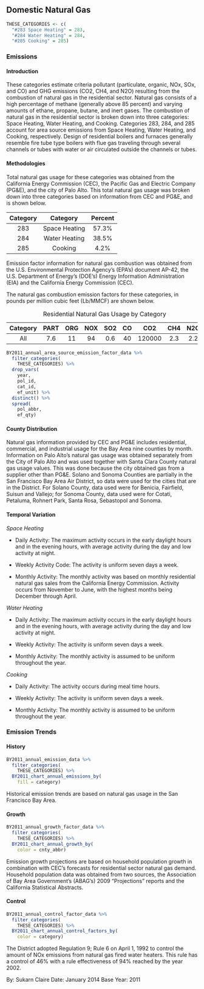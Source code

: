 ## Domestic Natural Gas

```r
THESE_CATEGORIES <- c(
  "#283 Space Heating" = 283,
  "#284 Water Heating" = 284,
  "#285 Cooking" = 285)
```

### Emissions

#### Introduction {-}

These categories estimate criteria pollutant (particulate, organic, NOx, SOx, and CO) and GHG emissions (CO2, CH4, and N2O) resulting from the combustion of natural gas in the residential sector. Natural gas consists of a high percentage of methane (generally above 85 percent) and varying amounts of ethane, propane, butane, and inert gases. The combustion of natural gas in the residential sector is broken down into three categories: Space Heating, Water Heating, and Cooking. Categories 283, 284, and 285 account for area source emissions from Space Heating, Water Heating, and Cooking, respectively.
Design of residential boilers and furnaces generally resemble fire tube type boilers with flue gas traveling through several channels or tubes with water or air circulated outside the channels or tubes.

#### Methodologies {-}

Total natural gas usage for these categories was obtained from the California Energy Commission (CEC), the Pacific Gas and Electric Company (PG&E), and the city of Palo Alto. This total natural gas usage was broken down into three categories based on information from CEC and PG&E, and is shown below.

| Category |    Category   | Percent |
|:--------:|:-------------:|:-------:|
|    283   | Space Heating |  57.3%  |
|    284   | Water Heating |  38.5%  |
|    285   |    Cooking    |   4.2%  |

Emission factor information for natural gas combustion was obtained from the U.S. Environmental Protection Agency’s (EPA's) document AP-42, the U.S. Department of Energy’s (DOE’s) Energy Information Administration (EIA) and the California Energy Commission (CEC).

The natural gas combustion emission factors for these categories, in pounds per million cubic feet (Lb/MMCF) are shown below.

| Category | PART | ORG | NOX | SO2 | CO |   CO2  | CH4 | N2O |
|:--------:|:----:|:---:|:---:|:---:|:--:|:------:|:---:|:---:|
|    All   |  7.6 |  11 |  94 | 0.6 | 40 | 120000 | 2.3 | 2.2 |

Table: Residential Natural Gas Usage by Category

```r
BY2011_annual_area_source_emission_factor_data %>%
  filter_categories(
    THESE_CATEGORIES) %>%
  drop_vars(
    year,
    pol_id,
    cat_id,
    ef_unit) %>%
  distinct() %>%
  spread(
    pol_abbr,
    ef_qty)
```

#### County Distribution {-}

Natural gas information provided by CEC and PG&E includes residential, commercial, and industrial usage for the Bay Area nine counties by month. Information on Palo Alto's natural gas usage was obtained separately from the City of Palo Alto and was used together with Santa Clara County natural gas usage values. This was done because the city obtained gas from a supplier other than PG&E. Solano and Sonoma Counties are partially in the San Francisco Bay Area Air District, so data were used for the cities that are in the District. For Solano County, data used were for Benicia, Fairfield, Suisun and Vallejo; for Sonoma County, data used were for Cotati, Petaluma, Rohnert Park, Santa Rosa, Sebastopol and Sonoma.

#### Temporal Variation {-}

*Space Heating*

- Daily Activity: The maximum activity occurs in the early daylight hours and in the evening hours, with average activity during the day and low activity at night.

- Weekly Activity Code: The activity is uniform seven days a week.

- Monthly Activity: The monthly activity was based on monthly residential natural gas sales from the California Energy Commission. Activity occurs from November to June, with the highest months being December through April.

*Water Heating*

- Daily Activity: The maximum activity occurs in the early daylight hours and in the evening hours, with average activity during the day and low activity at night.

- Weekly Activity: The activity is uniform seven days a week.

- Monthly Activity: The monthly activity is assumed to be uniform throughout the year. 

*Cooking*

- Daily Activity: The activity occurs during meal time hours.

- Weekly Activity: The activity is uniform seven days a week.

- Monthly Activity: The monthly activity is assumed to be uniform throughout the year.

### Emission Trends

#### History {-}

```r
BY2011_annual_emission_data %>%
  filter_categories(
    THESE_CATEGORIES) %>%
  BY2011_chart_annual_emissions_by(
    fill = category) 
```

Historical emission trends are based on natural gas usage in the San Francisco Bay Area.

#### Growth {-}

```r
BY2011_annual_growth_factor_data %>%
  filter_categories(
    THESE_CATEGORIES) %>%
  BY2011_chart_annual_growth_by(
    color = cnty_abbr) 
```

Emission growth projections are based on household population growth in combination with CEC’s forecasts for residential sector natural gas demand. Household population data was obtained from two sources, the Association of Bay Area Government's (ABAG’s) 2009 "Projections" reports and the California Statistical Abstracts.

#### Control {-}

```r
BY2011_annual_control_factor_data %>%
  filter_categories(
    THESE_CATEGORIES) %>%
  BY2011_chart_annual_control_factors_by(
    color = category) 
```

The District adopted Regulation 9; Rule 6 on April 1, 1992 to control the amount of NOx emissions from natural gas fired water heaters. This rule has a control of 46% with a rule effectiveness of 94% reached by the year 2002.

By: Sukarn Claire 
Date: January 2014 
Base Year: 2011
